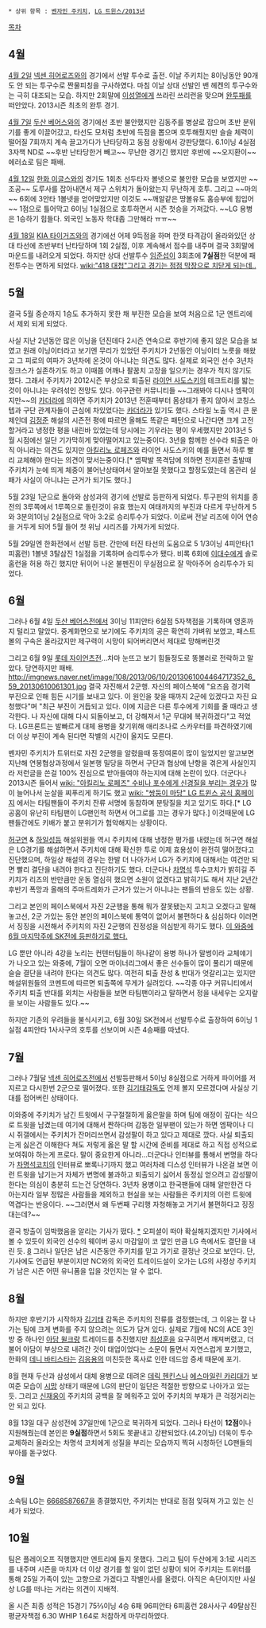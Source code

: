  * 상위 항목 : [[벤자민 주키치]], [[LG 트윈스/2013년]]

[[목차]]
== 4월 ==
[[4월 2일]] [[넥센 히어로즈]]와의 경기에서 선발 투수로 출전. 이날 주키치는 8이닝동안 90개도 안 되는 투구수로 짠물피칭을 구사하였다. 마침 이날 상대 선발인 밴 헤켄의 투구수와는 극히 대조되는 모습. 하지만 2회말에 [[이성열]]에게 쓰라린 쓰리런을 맞으며 [[완투패]]를 떠안았다. 2013시즌 최초의 완투 경기.

[[4월 7일]] [[두산 베어스]]와의 경기에선 초반 불안했지만 김동주를 병살로 잡으며 초반 분위기를 좋게 이끌어갔고, 타선도 모처럼 초반에 득점을 뽑으며 호투해줬지만 슬슬 체력이 떨어질 7회까지 계속 끌고가다가 난타당하고 동점 상황에서 강판당했다. 6.1이닝 4실점 3자책 ND로 ~~후반 난타당한거 빼고~~ 무난한 경기긴 했지만 후반에 ~~오지환이~~ 에러쇼로 팀은 패배.

[[4월 12일]] [[한화 이글스]]와의 경기도 1회초 선두타자 볼넷으로 불안한 모습을 보였지만 ~~조공~~ 도루사를 잡아내면서 제구 스위치가 돌아왔는지 무난하게 호투. 그리고  ~~마의~~ 6회에 3안타 1볼넷을 얻어맞았지만 이것도 ~~깨알같은 땅볼유도 홈승부에 힘입어~~ 1점으로 틀어막고 6이닝 1실점으로 호투하면서 시즌 첫승을 가져갔다. ~~LG 용병은 1승하기 힘들다. 외국인 노동자 학대좀 그만해라 ㅠㅠ~~

[[4월 18일]] [[KIA 타이거즈]]와의 경기에선 어제 9득점을 하며 한껏 타격감이 올라와있던 상대 타선에 초반부터 난타당하며 1회 2실점, 이후 계속해서 점수를 내주며 결국 3회말에 마운드를 내려오게 되었다. 하지만 상대 선발투수 [[임준섭]]이 3회초에 '''7실점'''한 덕분에 패전투수는 면하게 되었다. [[wiki:"418 대첩"그리고 경기는 점점 막장으로 치닫게 되는데..]]

== 5월 ==
결국 5월 중순까지 1승도 추가하지 못한 채 부진한 모습을 보여 처음으로 1군 엔트리에서 제외 되게 되었다.

사실 지난 2년동안 많은 이닝을 던진데다 2시즌 연속으로 후반기에 좋지 않은 모습을 보였고 원래 이닝이터라고 보기엔 무리가 있었던 주키치가 2년동안 이닝이터 노릇을 해왔고 그 피로의 여파가 3년차에 온것이 아니냐는 의견도 많다. 실제로 외국인 선수 3년차 징크스가 실존하기도 하고 이때쯤 어깨나 팔꿈치 고장을 일으키는 경우가 적지 않기도 했다. 그래서 주키치가 2012시즌 부상으로 퇴출된 [[라이언 사도스키]]의 테크트리를 밟는것이 아니냐는 우려섞인 전망도 있다. 야구관련 커뮤니티들 ~~그래봐야 디시나 엠팍이지만~~의 [[카더라]]에 의하면 주키치가 2013년 전훈때부터 몸상태가 좋지 않아서 코칭스텝과 구단 관계자들이 근심에 차있었다는 [[카더라]]가 있기도 했다. 스타일 노출 역시 큰 문제인데 [[김정준]] 해설의 시즌전 평에 따르면 올해도 똑같은 패턴으로 나간다면 크게 고전할거라고 냉정한 평을 내린바 있었는데 당시에는 기우라는 평이 우세했지만 2013년 5월 시점에선 일단 기가막히게 맞아떨어지고 있는중이다. 3년을 함께한 선수라 퇴출은 아직 아니라는 의견도 있지만 [[아킬리노 로페즈]]와 라이언 사도스키의 예를 들면서 하루 빨리 교체해야 한다는 의견이 맞서는중이다.[* 엠팍발 목격담에 의하면 전지훈련 출발때 주키치가 눈에 띄게 체중이 불어난상태여서 알아보질 못했다고 할정도였는데 몸관리 실패가 사실이 아니냐는 근거가 되기도 했다.]

5월 23일 1군으로 돌아와 삼성과의 경기에 선발로 등판하게 되었다. 투구판의 위치를 종전의 3루쪽에서 1루쪽으로 돌린것이 유효 했는지 여태까지의 부진과 다르게 무난하게 5와 3분의1이닝 2실점으로 막아 3:2로 승리투수가 되었다. 이로써 전날 리즈에 이어 연승을 거두게 되어 5월 들어 첫 위닝 시리즈를 가져가게 되었다.

5월 29일엔 한화전에서 선발 등판. 간만에 터진 타선의 도움으로 5 1/3이닝 4피안타(1피홈런) 1볼넷 3탈삼진 1실점을 기록하며 승리투수가 됐다. 비록 6회에 [[이대수]]에게 솔로홈런을 허용 하긴 했지만 뒤이어 나온 불펜진이 무실점으로 잘 막아주어 승리투수가 되었다. 

== 6월 ==
그러나 6월 4일 [[두산 베어스]]전에서 3이닝 11피안타 6실점 5자책점을 기록하며 영혼까지 털리고 말았다. 중계화면으로 보기에도 주키치의 공은 확연히 가벼워 보였고, 패스트볼의 구속은 올라갔지만 제구력이 시망이 되어버리면서 제대로 망해버린것

그리고 6월 9일 [[롯데 자이언츠]]전...차마 눈뜨고 보기 힘들정도로 똥볼러로 전락하고 말았다. 당연하지만 패배.
http://imgnews.naver.net/image/108/2013/06/10/2013061004464717352_6_59_20130610061301.jpg
결국 자진해서 2군행. 자신의 페이스북에 "요즈음 경기력 부진으로 인해 힘든 시기를 보내고 있다. 이 원인을 찾을 때까지 2군에 있겠다고 자진 요청했다"며 "최근 부진이 거듭되고 있다. 이에 지금은 다른 투수에게 기회를 줄 때라고 생각한다. 나 자신에 대해 다시 되돌아보고, 더 강해져서 1군 무대에 복귀하겠다"고 적었다.
LG프론트는 발빠르게 대체 용병을 찾기위해 애리조나로 스카우터를 파견하였기에 더 이상 부진이 계속 된다면 작별의 시간이 올지도 모른다.

벤자민 주키치가 트위터로 자진 2군행을 알렸을때 동정여론이 많이 일었지만 알고보면 지난해 연봉협상과정에서 일본행 밀당을 하면서 구단과 협상에 난항을 겪은게 사실인지라 저런글을 쓴걸 100% 진심으로 받아들여야 하는지에 대해 논란이 있다. 더군다나 2013시즌 들어서 [[wiki: "아킬리노 로페즈" 수비나 포수에게 신경질을 부리는 경우]]가 많이 늘어나서 눈살을 찌푸리게 하기도 했고 [[wiki: "쌍둥이 마당" LG 트윈스 공식 홈페이지]] 에서는 타팀팬들이 주키치 잔류 서명에 동참하며 분탕질을 치고 있기도 하다.[* LG 공홈이 유난히 타팀팬이 LG팬인척 하면서 어그로를 끄는 경우가 많다.] 이것때문에 LG팬들간에도 키배가 붙고 분위기가 험악해지는 상황이다.

[[허구연]] & [[하일성]]등 해설위원들 역시 주키치에 대해 냉정한 평가를 내렸는데 허구연 해설은 LG경기를 해설하면서 주키치에 대해 확신한 투로 이제 효용성이 완전히 떨어졌다고 진단했으며, 하일상 해설의 경우는 한발 더 나아가서 LG가 주키치에 대해서는 여건만 되면 빨리 결단을 내려야 한다고 진단하기도 했다. 더군다나 [[차명석]] 투수코치가 밝히길 주키치가 리즈의 반만큼만 운동 열심히 했으면 소원이 없겠다고 밝히기도 해서 지난 2년간 후반기 폭망과 올해의 주마트레화가 근거가 있는거 아니냐는 팬들의 반응도 있는 상황.

그리고 본인의 페이스북에서 자진 2군행을 통해 뭐가 잘못됐는지 고치고 오겠다고 말해놓고선, 2군 가있는 동안 본인의 페이스북에 통역이 없어서 불편하다 & 심심하다 이러면서 징징을 시전해서 주키치의 자진 2군행의 진정성을 의심받게 하기도 했다.  [http://sports.news.naver.com/sports/index.nhn?category=kbo&ctg=news&mod=read&office_id=410&article_id=0000083664 이 와중에 6월 마지막주에 SK전에 등판하기로 했다.]

LG 뿐만 아니라 4강을 노리는 컨텐터팀들이 하나같이 용병 하나가 말썽이라 교체얘기가 나오고 있는 와중에, 7월이 오면 마이너리그에서 좋은 선수들이 많이 풀리기 때문에 슬슬 결단을 내려야 한다는 의견도 많다. 여전히 퇴출 찬성 & 반대가 엇갈리고는 있지만 해설위원들의 코멘트에 따르면 퇴출쪽에 무게가 실려있다. ~~각종 야구 커뮤니티에서 주키치 퇴출 반대를 외치는 사람들을 보면 타팀팬이라고 말하면서 정을 내세우는 오지랖을 보이는 사람들도 있다.~~

하지만 기존의 우려들을 불식시키고, 6월 30일 SK전에서 선발투수로 출장하여 6이닝 1실점 4피안타 1사사구의 호투를 선보이며 시즌 4승째를 따냈다. 

== 7월 ==
그러나 7월달 [[넥센 히어로즈]]전에서 선발등판해서 5이닝 8실점으로 거하게 파이어를 저지르고 다시한번 2군으로 떨어졌다. 또한 [[김기태]]감독도 언제 볼지 모르겠다며 사실상 기대를 접어버린 상태이다.

이와중에 주키치가 남긴 트윗에서 구구절절하게 옳은말을 하며 팀에 애정이 깊다는 식으로 트윗을 남겼는데 여기에 대해서 짠하다며 감동한 일부팬이 있는가 하면 엠팍이나 디시 쥐갤에서는 주키치가 잔머리쓰면서 감성팔이 하고 있다고 제대로 깠다. 사실 퇴출되는게 싫은건 이해한다 쳐도 저렇게 옳은 말 할 시간에 준비를 제대로 하고 직접 성적으로 보여줘야 하는게 프로다. 말이 중요한게 아니라...더군다나 인터뷰를 통해서 변명을 하다가 [[차명석]]코치의 인터뷰로 뽀록나기까지 했고 여러차례 디스성 인터뷰가 나온걸 보면 이런 트윗을 남기는거 자체가 변명에 불과하고 퇴출되기 싫어서 동정심 얻으려고 감성팔이 한다는 의심이 충분히 드는건 당연하다. 3년차 용병이고 한국팬들에 대해 알만한건 다 아는지라 일부 정많은 사람들을 제외하고 현실을 보는 사람들은 주키치의 이런 트윗에 역겹다는 반응이다. ~~그러면서 왜 두번째 구리행 자청해놓고 거기서 불편하다고 징징대는데?~~

결국 방출이 임박했음을 알리는 기사가 떴다. [http://news.naver.com/sports/index.nhn?category=kbo&ctg=news&mod=read&office_id=111&article_id=0000341885&redirect=true *] 오피셜이 떠야 확실해지겠지만 기사에서 볼 수 있듯이 외국인 선수의 웨이버 공시 마감일이 코 앞인 만큼 LG 측에서도 결단을 내린 듯. [http://sports.news.naver.com/sports/index.nhn?category=baseball&ctg=news&mod=read&office_id=076&article_id=0002367138 8] 그러나 일단은 남은 시즌동안 주키치를 믿고 가기로 결정난 것으로 보인다. 단, 기사에도 언급된 부분이지만 NC와의 외국인 트레이드설이 오가는 LG의 사정상 주키치가 남은 시즌 어떤 유니폼을 입을 것인지는 알 수 없다.

== 8월 ==
하지만 후반기가 시작하자 [[김기태]] 감독은 주키치의 잔류를 결정했는데, 그 이유는 잘 나가는 팀에 크게 변화를 주지 않으려는 의도가 담겨 있다. 실제로 7월에 NC의 ACE 3인방 중 하나인 [[아담 윌크]]랑 트레이드를 추진했지만 [[최성훈]]을 요구히면서 깨져버렸고, 더불어 아담이 부상으로 내려간 것이 태업이었다는 소문이 돌면서 자연스럽게 포기했고, 한화의 [[데니 바티스타]]는 [[김응용]]의 미친듯한 혹사로 인한 데드암 증세 때문에 포기. 

8월 현재 두산과 삼성에서 대체 용병으로 데려온 [[데릭 헨킨스]]나 [[에스마일린 카리대]]가 보여준 모습이 [[시망]] 상태기 때문에 LG의 판단이 일단은 적절한 방향으로 나아가고 있는 듯. 그리고 [[신재웅]]이 주키치의 공백을 잘 메워주고 있어 주키치의 부재가 큰 걱정거리는 안 되고 있다. 

8월 13일 대구 삼성전에 37일만에 1군으로 복귀하게 되었다. 그러나 타선이 '''12점'''이나 지원해줬는데 본인은 '''9실점'''하면서 5회도 못끝내고 강판되었다.(4.2이닝) 더욱이 투수교체하러 올라오는 차명석 코치에게 성질을 부리는 모습까지 찍혀 시청하던 LG팬들의 부아를 돋구었다.

== 9월 ==
소속팀 LG는 [[6668587667]]을 종결했지만, 주키치는 반대로 점점 잊혀져 가고 있는 신세가 되었다.

== 10월 ==

팀은 플레이오프 직행했지만 엔트리에 들지 못했다. 그리고 팀이 두산에게 3:1로 시리즈를 내주며 시즌을 마치자 더 이상 경기를 할 일이 없던 상황이 되어 주키치는 트위터를 통해 25일 가족이 있는 고향으로 가겠다고 작별인사를 올렸다. 아직은 속단이지만 사실상 LG를 떠나는 거라는 의견이 지배적.

올 시즌 최종 성적은 15경기 75⅔이닝 4승 6패 96피안타 6피홈런 28사사구 49탈삼진 평균자책점 6.30 WHIP 1.64로 처참하게 마무리하였다.
